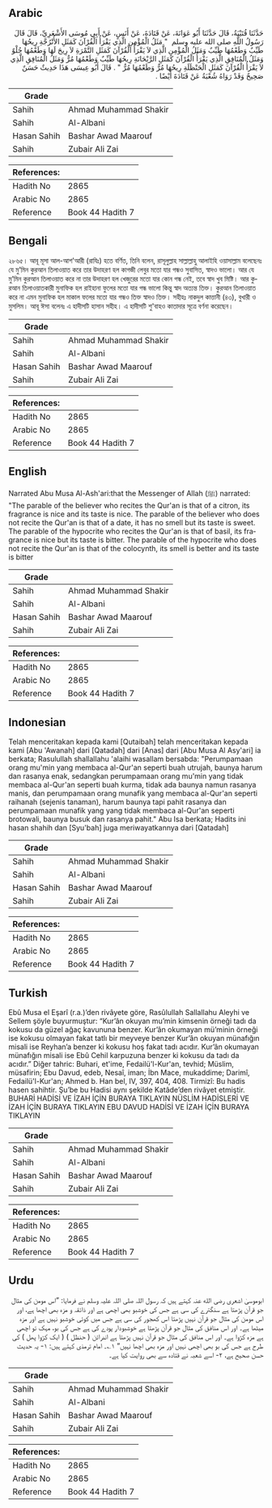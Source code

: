## Arabic


<div dir="rtl" lang="ar" style={{fontSize:'larger',backgroundColor:'#f8f9fa',padding:20}}>
حَدَّثَنَا قُتَيْبَةُ، قَالَ‏ حَدَّثَنَا أَبُو عَوَانَةَ، عَنْ قَتَادَةَ، عَنْ أَنَسٍ، عَنْ أَبِي مُوسَى الأَشْعَرِيِّ، قَالَ قَالَ رَسُولُ اللَّهِ صلى الله عليه وسلم ‏ "‏ مَثَلُ الْمُؤْمِنِ الَّذِي يَقْرَأُ الْقُرْآنَ كَمَثَلِ الأُتْرُجَّةِ رِيحُهَا طَيِّبٌ وَطَعْمُهَا طَيِّبٌ وَمَثَلُ الْمُؤْمِنِ الَّذِي لاَ يَقْرَأُ الْقُرْآنَ كَمَثَلِ التَّمْرَةِ لاَ رِيحَ لَهَا وَطَعْمُهَا حُلْوٌ وَمَثَلُ الْمُنَافِقِ الَّذِي يَقْرَأُ الْقُرْآنَ كَمَثَلِ الرَّيْحَانَةِ رِيحُهَا طَيِّبٌ وَطَعْمُهَا مُرٌّ وَمَثَلُ الْمُنَافِقِ الَّذِي لاَ يَقْرَأُ الْقُرْآنَ كَمَثَلِ الْحَنْظَلَةِ رِيحُهَا مُرٌّ وَطَعْمُهَا مُرٌّ ‏"‏ ‏.‏ قَالَ أَبُو عِيسَى هَذَا حَدِيثٌ حَسَنٌ صَحِيحٌ وَقَدْ رَوَاهُ شُعْبَةُ عَنْ قَتَادَةَ أَيْضًا ‏.‏
</div>
<div style={{backgroundColor:'#f8f9fa',padding:20, marginBottom: 10}}><table> <thead> <tr> <th>Grade</th> <th></th> </tr> </thead> <tbody> <tr><td>Sahih</td><td>Ahmad Muhammad Shakir</td></tr><tr><td>Sahih</td><td>Al-Albani</td></tr><tr><td>Hasan Sahih</td><td>Bashar Awad Maarouf</td></tr><tr><td>Sahih</td><td>Zubair Ali Zai</td></tr></tbody></table><table> <thead> <tr> <th>References:</th> <th></th> </tr> </thead> <tbody><tr><td>Hadith No</td><td>2865</td></tr><tr><td>Arabic No</td><td>2865</td></tr><tr><td>Reference</td><td>Book 44 Hadith 7</td></tr></tbody></table></div>

## Bengali


<div dir="ltr" lang="bn" style={{fontSize:'larger',backgroundColor:'#f8f9fa',padding:20}}>
২৮৬৫। আবূ মূসা আল-আশ'আরী (রাযিঃ) হতে বর্ণিত, তিনি বলেন, রাসূলুল্লাহ সাল্লাল্লাহু আলাইহি ওয়াসাল্লাম বলেছেনঃ যে মু’মিন কুরআন তিলাওয়াত করে তার উদাহরণ হল কাগজী লেবুর মতো যার গন্ধও সুবাসিত, স্বাদও ভালো। আর যে মু’মিন কুরআন তিলাওয়াত করে না তার উদাহরণ হল খেজুরের মতো যার কোন গন্ধ নেই, তবে স্বাদ খুব মিষ্টি। আর কুরআন তিলাওয়াতকারী মুনাফিক হল রাইহানা ফুলের মতো যার গন্ধ ভালো কিন্তু স্বাদ অত্যন্ত তিক্ত। কুরআন তিলাওয়াত করে না এমন মুনাফিক হল মাকাল ফলের মতো যার গন্ধও তিক্ত স্বাদও তিক্ত। সহীহঃ নাকদুল কাত্তানী (৪৩), বুখারী ও মুসলিম। আবূ ঈসা বলেনঃ এ হাদীসটি হাসান সহীহ। এ হাদীসটি শু'বাহও কাতাদার সূত্রে বর্ণনা করেছেন।
</div>
<div style={{backgroundColor:'#f8f9fa',padding:20, marginBottom: 10}}><table> <thead> <tr> <th>Grade</th> <th></th> </tr> </thead> <tbody> <tr><td>Sahih</td><td>Ahmad Muhammad Shakir</td></tr><tr><td>Sahih</td><td>Al-Albani</td></tr><tr><td>Hasan Sahih</td><td>Bashar Awad Maarouf</td></tr><tr><td>Sahih</td><td>Zubair Ali Zai</td></tr></tbody></table><table> <thead> <tr> <th>References:</th> <th></th> </tr> </thead> <tbody><tr><td>Hadith No</td><td>2865</td></tr><tr><td>Arabic No</td><td>2865</td></tr><tr><td>Reference</td><td>Book 44 Hadith 7</td></tr></tbody></table></div>

## English


<div dir="ltr" lang="en" style={{fontSize:'larger',backgroundColor:'#f8f9fa',padding:20}}>
Narrated Abu Musa Al-Ash'ari:that the Messenger of Allah (ﷺ) narrated: "The parable of the believer who recites the Qur'an is that of a citron, its fragrance is nice and its taste is nice. The parable of the believer who does not recite the Qur'an is that of a date, it has no smell but its taste is sweet. The parable of the hypocrite who recites the Qur'an is that of basil, its fragrance is nice but its taste is bitter. The parable of the hypocrite who does not recite the Qur'an is that of the colocynth, its smell is better and its taste is bitter
</div>
<div style={{backgroundColor:'#f8f9fa',padding:20, marginBottom: 10}}><table> <thead> <tr> <th>Grade</th> <th></th> </tr> </thead> <tbody> <tr><td>Sahih</td><td>Ahmad Muhammad Shakir</td></tr><tr><td>Sahih</td><td>Al-Albani</td></tr><tr><td>Hasan Sahih</td><td>Bashar Awad Maarouf</td></tr><tr><td>Sahih</td><td>Zubair Ali Zai</td></tr></tbody></table><table> <thead> <tr> <th>References:</th> <th></th> </tr> </thead> <tbody><tr><td>Hadith No</td><td>2865</td></tr><tr><td>Arabic No</td><td>2865</td></tr><tr><td>Reference</td><td>Book 44 Hadith 7</td></tr></tbody></table></div>

## Indonesian


<div dir="ltr" lang="id" style={{fontSize:'larger',backgroundColor:'#f8f9fa',padding:20}}>
Telah menceritakan kepada kami [Qutaibah] telah menceritakan kepada kami [Abu 'Awanah] dari [Qatadah] dari [Anas] dari [Abu Musa Al Asy'ari] ia berkata; Rasulullah shallallahu 'alaihi wasallam bersabda: "Perumpamaan orang mu'min yang membaca al-Qur'an seperti buah utrujah, baunya harum dan rasanya enak, sedangkan perumpamaan orang mu'min yang tidak membaca al-Qur'an seperti buah kurma, tidak ada baunya namun rasanya manis, dan perumpamaan orang munafik yang membaca al-Qur'an seperti raihanah (sejenis tanaman), harum baunya tapi pahit rasanya dan perumpamaan munafik yang yang tidak membaca al-Qur'an seperti brotowali, baunya busuk dan rasanya pahit." Abu Isa berkata; Hadits ini hasan shahih dan [Syu'bah] juga meriwayatkannya dari [Qatadah]
</div>
<div style={{backgroundColor:'#f8f9fa',padding:20, marginBottom: 10}}><table> <thead> <tr> <th>Grade</th> <th></th> </tr> </thead> <tbody> <tr><td>Sahih</td><td>Ahmad Muhammad Shakir</td></tr><tr><td>Sahih</td><td>Al-Albani</td></tr><tr><td>Hasan Sahih</td><td>Bashar Awad Maarouf</td></tr><tr><td>Sahih</td><td>Zubair Ali Zai</td></tr></tbody></table><table> <thead> <tr> <th>References:</th> <th></th> </tr> </thead> <tbody><tr><td>Hadith No</td><td>2865</td></tr><tr><td>Arabic No</td><td>2865</td></tr><tr><td>Reference</td><td>Book 44 Hadith 7</td></tr></tbody></table></div>

## Turkish


<div dir="ltr" lang="tr" style={{fontSize:'larger',backgroundColor:'#f8f9fa',padding:20}}>
Ebû Musa el Eşarî (r.a.)’den rivâyete göre, Rasûlullah Sallallahu Aleyhi ve Sellem şöyle buyurmuştur: “Kur’ân okuyan mu’min kimsenin örneği tadı da kokusu da güzel ağaç kavununa benzer. Kur’ân okumayan mü’minin örneği ise kokusu olmayan fakat tatlı bir meyveye benzer Kur’ân okuyan münafığın misali ise Reyhan’a benzer ki kokusu hoş fakat tadı acıdır. Kur’ân okumayan münafığın misali ise Ebû Cehil karpuzuna benzer ki kokusu da tadı da acıdır.” Diğer tahric: Buhari, et'ime, Fedailü'l-Kur'an, tevhid; Müslim, müsafirin; Ebu Davud, edeb, Nesaî, iman; İbn Mace, mukaddime; Darimî, Fedailü'l-Kur'an; Ahmed b. Han bel, IV, 397, 404, 408. Tirmizî: Bu hadis hasen sahihtir. Şu’be bu Hadisi aynı şekilde Katâde’den rivâyet etmiştir. BUHARİ HADİSİ VE İZAH İÇİN BURAYA TIKLAYIN NÜSLİM HADİSLERİ VE İZAH İÇİN BURAYA TIKLAYIN EBU DAVUD HADİSİ VE İZAH İÇİN BURAYA TIKLAYIN
</div>
<div style={{backgroundColor:'#f8f9fa',padding:20, marginBottom: 10}}><table> <thead> <tr> <th>Grade</th> <th></th> </tr> </thead> <tbody> <tr><td>Sahih</td><td>Ahmad Muhammad Shakir</td></tr><tr><td>Sahih</td><td>Al-Albani</td></tr><tr><td>Hasan Sahih</td><td>Bashar Awad Maarouf</td></tr><tr><td>Sahih</td><td>Zubair Ali Zai</td></tr></tbody></table><table> <thead> <tr> <th>References:</th> <th></th> </tr> </thead> <tbody><tr><td>Hadith No</td><td>2865</td></tr><tr><td>Arabic No</td><td>2865</td></tr><tr><td>Reference</td><td>Book 44 Hadith 7</td></tr></tbody></table></div>

## Urdu


<div dir="rtl" lang="ur" style={{fontSize:'larger',backgroundColor:'#f8f9fa',padding:20}}>
ابوموسیٰ اشعری رضی الله عنہ کہتے ہیں کہ رسول اللہ صلی اللہ علیہ وسلم نے فرمایا: ”اس مومن کی مثال جو قرآن پڑھتا ہے سنگترے کی سی ہے جس کی خوشبو بھی اچھی ہے اور ذائقہ و مزہ بھی اچھا ہے، اور اس مومن کی مثال جو قرآن نہیں پڑھتا اس کھجور کی سی ہے جس میں کوئی خوشبو نہیں ہے اور مزہ میٹھا ہے۔ اور اس منافق کی مثال جو قرآن پڑھتا ہے خوشبودار پودے کی ہے جس کی بو، مہک تو اچھی ہے مزہ کڑوا ہے۔ اور اس منافق کی مثال جو قرآن نہیں پڑھتا ہے اندرائن ( حنظل ) ( ایک کڑوا پھل ) کی طرح ہے جس کی بو بھی اچھی نہیں اور مزہ بھی اچھا نہیں“ ۱؎۔ امام ترمذی کہتے ہیں: ۱- یہ حدیث حسن صحیح ہے، ۲- اسے شعبہ نے قتادہ سے بھی روایت کیا ہے۔
</div>
<div style={{backgroundColor:'#f8f9fa',padding:20, marginBottom: 10}}><table> <thead> <tr> <th>Grade</th> <th></th> </tr> </thead> <tbody> <tr><td>Sahih</td><td>Ahmad Muhammad Shakir</td></tr><tr><td>Sahih</td><td>Al-Albani</td></tr><tr><td>Hasan Sahih</td><td>Bashar Awad Maarouf</td></tr><tr><td>Sahih</td><td>Zubair Ali Zai</td></tr></tbody></table><table> <thead> <tr> <th>References:</th> <th></th> </tr> </thead> <tbody><tr><td>Hadith No</td><td>2865</td></tr><tr><td>Arabic No</td><td>2865</td></tr><tr><td>Reference</td><td>Book 44 Hadith 7</td></tr></tbody></table></div>